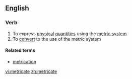 ==English==

===Verb===
{{en-verb|metricat|ing}}

# To express [[physical]] [[quantity|quantities]] using the [[metric system]]
# To [[convert]] to the use of the metric system

====Related terms====
*[[metrication]]

[[vi:metricate]]
[[zh:metricate]]